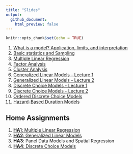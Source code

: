 ```yaml
---
title: "Slides"
output:
  github_document:
    html_preview: false
---
```


```r
knitr::opts_chunk$set(echo = TRUE)
```


1. [What is a model? Application, limits, and interpretation](https://github.com/U-Shift/Transport-Demand-Modelling/releases/download/2020.1/class_1.pdf)
2. [Basic statistics and Sampling](https://github.com/U-Shift/Transport-Demand-Modelling/releases/download/2020.1/class_2.pdf)
3. [Multiple Linear Regression](https://github.com/U-Shift/Transport-Demand-Modelling/releases/download/2020.1/class_3.pdf)
4. [Factor Analysis](https://github.com/U-Shift/Transport-Demand-Modelling/releases/download/2020.1/class_4.pdf)
5. [Cluster Analysis](https://github.com/U-Shift/Transport-Demand-Modelling/releases/download/2020.1/class_5.pdf)
6. [Generalized Linear Models - Lecture 1](https://github.com/U-Shift/Transport-Demand-Modelling/releases/download/2020.1/class_6.pdf)
7. [Generalized Linear Models - Lecture 2](https://github.com/U-Shift/Transport-Demand-Modelling/releases/download/2020.1/class_7.pdf)
8. [Discrete Choice Models - Lecture 1](https://github.com/U-Shift/Transport-Demand-Modelling/releases/download/2020.1/class_8.pdf)
9. [Discrete Choice Models - Lecture 2](https://github.com/U-Shift/Transport-Demand-Modelling/releases/download/2020.1/class_9.pdf)
10. [Ordered Discrete Choice Models](https://github.com/U-Shift/Transport-Demand-Modelling/releases/download/2020.1/class_10.pdf)
11. [Hazard-Based Duration Models](https://github.com/U-Shift/Transport-Demand-Modelling/releases/download/2020.1/class_11.pdf)


## Home Assignments
1. [**HA1**: Multiple Linear Regression](https://github.com/U-Shift/Transport-Demand-Modelling/releases/download/2020.1/TDM_HA1_LinearRegression202021.pdf)
2. [**HA2**: Generalized Linear Models](https://github.com/U-Shift/Transport-Demand-Modelling/releases/download/2020.1/TDM_HA2_GZLM_202021.pdf)
3. **HA3**: Panel Data Models and Spatial Regression
4. [**HA4**: Discrete Choice Models](https://github.com/U-Shift/Transport-Demand-Modelling/releases/download/2020.1/TDM_HA4_DCM_202021.pdf)
